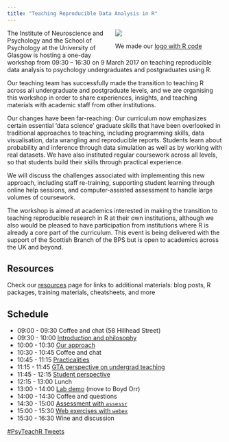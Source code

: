 ```yaml
---
title: "Teaching Reproducible Data Analysis in R" 
---
```


<div class="figure" style="width: 50%; float: right;">
  <img src="images/warhol.jpg">
  <p class="caption">We made our [logo with R code](logo.html)</p>
</div>

The Institute of Neuroscience and Psychology and the School of Psychology at the University of Glasgow is hosting a one-day workshop from 09:30 – 16:30 on 9 March 2017 on teaching reproducible data analysis to psychology undergraduates and postgraduates using R.

Our teaching team has successfully made the transition to teaching R across all undergraduate and postgraduate levels, and we are organising this workshop in order to share experiences, insights, and teaching materials with academic staff from other institutions.

Our changes have been far-reaching: Our curriculum now emphasizes certain essential ‘data science’ graduate skills that have been overlooked in traditional approaches to teaching, including programming skills, data visualisation, data wrangling and reproducible reports. Students learn about probability and inference through data simulation as well as by working with real datasets. We have also instituted regular coursework across all levels, so that students build their skills through practical experience.

We will discuss the challenges associated with implementing this new approach, including staff re-training, supporting student learning through online help sessions, and computer-assisted assessment to handle large volumes of coursework.

The workshop is aimed at academics interested in making the transition to teaching reproducible research in R at their own institutions, although we also would be pleased to have participation from institutions where R is already a core part of the curriculum. This event is being delivered with the support of the Scottish Branch of the BPS but is open to academics across the UK and beyond.

## Resources

Check our [resources](resources.html) page for links to additional materials: blog posts, R packages, training materials, cheatsheets, and more

## Schedule

<div id="scheduler">
* 09:00 - 09:30 Coffee and chat (58 Hillhead Street)
* 09:30 - 10:00 [Introduction and philosophy](intro.html)
* 10:00 - 10:30 [Our approach](approach.html)
* 10:30 - 10:45 Coffee and chat
* 10:45 - 11:15 [Practicalities](practicalities.html)
* 11:15 - 11:45 [GTA perspective on undergrad teaching](GTA.html)
* 11:45 - 12:15 [Student perspective](students.html)
* 12:15 - 13:00 Lunch
* 13:00 - 14:00 [Lab demo](labdemo.html) (move to Boyd Orr)
* 14:00 - 14:30 Coffee and questions
* 14:30 - 15:00 [Assessment with `assessr`](assessr.html)
* 15:00 - 15:30 [Web exercises with `webex`](webex.html)
* 15:30 - 16:30 Wine and discussion
</div>

<div id="twitter">
<a class="twitter-timeline"  href="https://twitter.com/hashtag/PsyTeachR" data-widget-id="971890846277742592">#PsyTeachR Tweets</a>
</div>



<script>!function(d,s,id){var js,fjs=d.getElementsByTagName(s)[0],p=/^http:/.test(d.location)?'http':'https';if(!d.getElementById(id)){js=d.createElement(s);js.id=id;js.src=p+"://platform.twitter.com/widgets.js";fjs.parentNode.insertBefore(js,fjs);}}(document,"script","twitter-wjs");</script>
